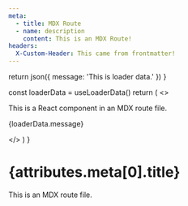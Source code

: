 ```yaml
---
meta:
  - title: MDX Route
  - name: description
    content: This is an MDX Route!
headers:
  X-Custom-Header: This came from frontmatter!
---
```



  return json({ message: 'This is loader data.' })
}

  const loaderData = useLoaderData()
  return (
    <>
      <p>This is a React component in an MDX route file.</p>
      <p>{loaderData.message}</p>
    </>
  )
}

# {attributes.meta[0].title}

This is an MDX route file.

<Component />
